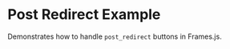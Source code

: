 
# Post Redirect Example

<StackblitzLink
  entrypointFile="app/examples/post-redirect/page.tsx"
  browserPath="/examples/post-redirect"
/>

Demonstrates how to handle `post_redirect` buttons in Frames.js.
